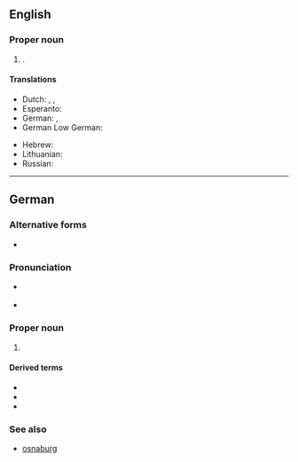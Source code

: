 ==English==
{{wikipedia}}

===Proper noun===
{{en-proper noun}}

# {{place|en|city|s/Lower Saxony|c/Germany}}.

====Translations====
{{trans-top|city in Lower Saxony}}
* Dutch: {{t|nl|Osnabrück}}, {{t|nl|Osnabrugge}}, {{t|nl|Osenbrugge}}
* Esperanto: {{t|eo|Osnabruko}}
* German: {{t+|de|Osnabrück|n}}, {{t|de|Osnabrick|n}} {{qualifier|Volhynian German}}
* German Low German: {{t|nds-de|Ossenbrügge|n}}
{{trans-mid}}
* Hebrew: {{t|he|אוסנבריק}}
* Lithuanian: {{t|lt|Osnabriukas}}
* Russian: {{t+|ru|Оснабрю́к}}
{{trans-bottom}}

----

==German==
{{wikipedia|lang=de}}

===Alternative forms===
* {{l|de|Osnabrueck}} {{q|nonstandard or obsolete}}

===Pronunciation===
* {{a|Standard New High German}} {{IPA|de|[ˈɔsnaˌbʁʏk]}}
* {{audio|de|De-Osnabrück.ogg|Audio}}

===Proper noun===
{{de-proper noun|n|Osnabrücks}}

# {{place|de|independent city|s/Lower Saxony|c/Germany|t1=Osnabrück}}

====Derived terms====
* {{l|de|Osnabrücker}}
* {{l|de|Osnabrückerin}}
* {{l|de|osnabrückisch}}

===See also===
* [[osnaburg]]